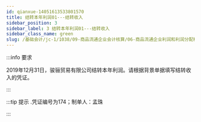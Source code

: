 ---
id: qianxue-14051613533801570
title: 结转本年利润01---结转收入
sidebar_position: 3
sidebar_label: 3 结转本年利润01---结转收入
sidebar_class_name: green
slug: /基础会计/jc-1/1038/09-商品流通企业会计核算/06-商品流通企业利润和利润分配核算/qianxue-1405151459433912220/qianxue-14051613533801570/结转本年利润01---结转收入
---

:::info 要求

2019年12月31日，骏骊贸易有限公司结转本年利润。请根据背景单据填写结转收入的凭证。

:::

:::tip 提示
  .凭证编号为174；制单人：孟珠
:::
